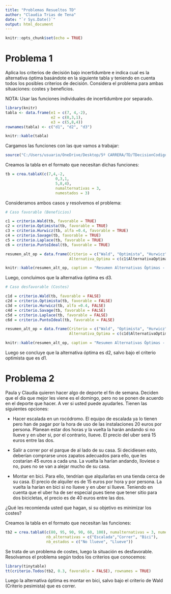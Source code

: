 ```yaml
---
title: "Problemas Resueltos TD"
author: "Claudia Trias de Tena"
date: "`r Sys.Date()`"
output: html_document
---
```


```r
knitr::opts_chunk$set(echo = TRUE)
```


# Problema 1

Aplica los criterios de decisión bajo incertidumbre e indica cual es la alternativa
óptima basándote en la siguiente tabla y teniendo en cuenta todos los posibles 
criterios de decisión. Considera el problema para ambas situaciones: costes y 
beneficios.

NOTA: Usar las funciones individuales de incertidumbre por separado.


```r
library(knitr)
tabla <- data.frame(e1 = c(7, 4,-2),
                    e2 = c(0,3,1),
                    e3 = c(5,8,4))
rownames(tabla) <- c("d1", "d2", "d3")

knitr::kable(tabla)

```

Cargamos las funciones con las que vamos a trabajar:

```r
source("C:/Users/usuario/OneDrive/Desktop/5º CARRERA/TD/TDecisionCodigo/teoriadecision_funciones_incertidumbre.R")
```

Creamos la tabla en el formato que necesitan dichas funciones:

```r

tb = crea.tablaX(c(7,4,-2,
                      0,3,1,
                      5,8,4),
                      numalternativas = 3,
                      numestados = 3)

```

Consideramos ambos casos y resolvemos el problema:

```r

# Caso favorable (Beneficios)

c1 = criterio.Wald(tb, favorable = TRUE) 
c2 = criterio.Optimista(tb, favorable = TRUE) 
c3 = criterio.Hurwicz(tb, alfa =0.4, favorable = TRUE) 
c4 = criterio.Savage(tb, favorable = TRUE) 
c5 = criterio.Laplace(tb, favorable = TRUE) 
c6 = criterio.PuntoIdeal(tb, favorable = TRUE) 

resumen_alt_op = data.frame(Criterio = c("Wald", "Optimista", "Hurwicz", "Savage", "Laplace", "Punto Ideal"),
                            Alternativa_Optima = c(c1$AlternativaOptima, c2$AlternativaOptima, c3$AlternativaOptima, c4$AlternativaOptima, c5$AlternativaOptima, c6$AlternativaOptima))

knitr::kable(resumen_alt_op, caption = "Resumen Alternativas Óptimas - Caso Favorable")

```

Luego, concluimos que la alternativa óptima es d3.

```r

# Caso desfavorable (Costes)

c1d = criterio.Wald(tb, favorable = FALSE) 
c2d = criterio.Optimista(tb, favorable = FALSE) 
c3d = criterio.Hurwicz(tb, alfa =0.4, FALSE) 
c4d = criterio.Savage(tb, favorable = FALSE) 
c5d = criterio.Laplace(tb, favorable = FALSE)
c6d = criterio.PuntoIdeal(tb, favorable = FALSE) 

resumen_alt_op = data.frame(Criterio = c("Wald", "Optimista", "Hurwicz", "Savage", "Laplace", "Punto Ideal"),
                            Alternativa_Optima = c(c1d$AlternativaOptima, c2d$AlternativaOptima, c3d$AlternativaOptima, c4d$AlternativaOptima, c5d$AlternativaOptima, c6d$AlternativaOptima))

knitr::kable(resumen_alt_op, caption = "Resumen Alternativas Óptimas - Caso Desfavorable")

```

Luego se concluye que la alternativa óptima es d2, salvo bajo el criterio optimista 
que es d1.


# Problema 2

Paula y Claudia quieren hacer algo de deporte el fin de semana. Deciden que el día
que mejor les viene es el domingo, pero no se ponen de acuerdo en el deporte que hacer.
A ver si usted puede ayudarles. Tienen las siguientes opciones:

- Hacer escalada en un rocódromo. El equipo de escalada ya lo tienen 
pero han de pagar por la hora de uso de las instalaciones 20 euros por persona. Planean 
estar dos horas y la vuelta la harán andando si no llueve y en uber si, por el contrario,
llueve. El precio del uber será 15 euros entre las dos.

- Salir a correr por el parque de al lado de su casa. Si decidiesen esto, deberían
comprarse unos zapatos adecuados para ello, que les costarían 45 euros a cada una. La vuelta
la harían andando, lloviese o no, pues no se van a alejar mucho de su casa.

- Montar en bici. Para ello, tendrían que alquilarlas en una tienda cerca de su casa.
El precio de alquiler es de 15 euros por hora y por persona. La vuelta la harían en bici
si no llueve y en uber si llueve. Teniendo en cuenta que el uber ha de ser especial pues
tiene que tener sitio para dos bicicletas, el precio es de 40 euros entre las dos.

¿Qué les recomienda usted que hagan, si su objetivo es minimizar los costes?

Creamos la tabla en el formato que necesitan las funciones:

```r

tb2 = crea.tablaX(c(80, 95, 90, 90, 60, 100), numalternativas = 3, numestados = 2, 
                  nb_alternativas = c("Escalada","Correr", "Bici"),
                  nb_estados = c("No llueve", "Llueve"))

```

Se trata de un problema de costes, luego la situación es desfavorable. Resolvamos
el problema según todos los criterios que conocemos:

```r
library(tinytable)
tt(criterio.Todos(tb2, 0.3, favorable = FALSE), rownames = TRUE)

```

Luego la alternativa óptima es montar en bici, salvo bajo el criterio de Wald
(Criterio pesimista) que es correr.